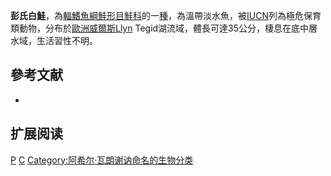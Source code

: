 {{Speciesbox 
| taxon = Coregonus pennantii
| status = CR
| status_system = IUCN3.1
| authority = [[Achille_Valenciennes|Valenciennes]], 1848
| synonyms =  
}}

'''彭氏白鮭'''，為[[輻鰭魚綱|輻鰭魚綱]][[鮭形目|鮭形目]][[鮭科|鮭科]]的一[[種|種]]，為溫帶淡水魚，被[[IUCN|IUCN]]列為極危保育類動物，分布於[[歐洲|歐洲]][[威爾斯|威爾斯]]Llyn Tegid湖流域，體長可達35公分，棲息在底中層水域，生活習性不明。

==參考文献==
*{{FishBase_species|genus=Coregonus|species=pennantii |year=2015|month=10}}

== 扩展阅读 ==
{{refbegin}}
{{wikispecies-inline|Coregonus pennantii |彭氏白鮭}}
{{refend}}
{{Taxonbar|from=Q3399346}}

[[Category:白鮭屬|P]]
[[Category:1848年描述的鱼类|C]]
[[Category:阿希尔·瓦朗谢讷命名的生物分类|Category:阿希尔·瓦朗谢讷命名的生物分类]]


{{animal-stub}}
